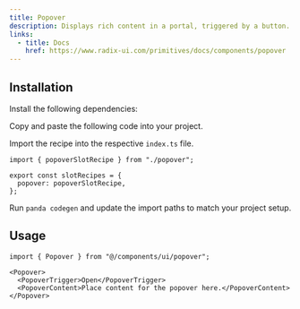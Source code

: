 ```yaml
---
title: Popover
description: Displays rich content in a portal, triggered by a button.
links:
  - title: Docs
    href: https://www.radix-ui.com/primitives/docs/components/popover
---
```


<ComponentPreview name="popover-demo" />

## Installation

<Steps>

<Step>Install the following dependencies:</Step>

<PackageInstaller name="@radix-ui/react-popover" />

<Step>Copy and paste the following code into your project.</Step>

<ComponentSource name="popover.ts" type="slot-recipe" />

<ComponentSource name="popover.tsx" type="component" />

<Step>Import the recipe into the respective `index.ts` file.</Step>

```tsx
import { popoverSlotRecipe } from "./popover";

export const slotRecipes = {
  popover: popoverSlotRecipe,
};
```

<Step>Run `panda codegen` and update the import paths to match your project setup.</Step>

</Steps>

## Usage

```tsx
import { Popover } from "@/components/ui/popover";
```

```tsx
<Popover>
  <PopoverTrigger>Open</PopoverTrigger>
  <PopoverContent>Place content for the popover here.</PopoverContent>
</Popover>
```
